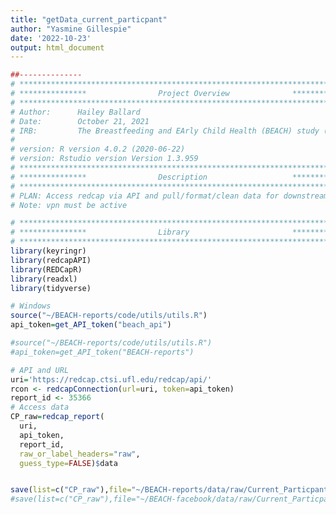 ```yaml
---
title: "getData_current_particpant"
author: "Yasmine Gillespie"
date: '2022-10-23'
output: html_document
---
```



```r
##--------------
# **************************************************************************** #
# ***************                Project Overview              *************** #
# **************************************************************************** #
# Author:      Hailey Ballard
# Date:        October 21, 2021
# IRB:         The Breastfeeding and EArly Child Health (BEACH) study (IRB201601034)
#
# version: R version 4.0.2 (2020-06-22)
# version: Rstudio version Version 1.3.959
# **************************************************************************** #
# ***************                Description                   *************** #
# **************************************************************************** #
# PLAN: Access redcap via API and pull/format/clean data for downstream analysis.
# Note: vpn must be active
```


```r
# **************************************************************************** #
# ***************                Library                       *************** #
# **************************************************************************** #
library(keyringr)
library(redcapAPI)
library(REDCapR)
library(readxl)
library(tidyverse)
```

```r
# Windows
source("~/BEACH-reports/code/utils/utils.R")
api_token=get_API_token("beach_api")

#source("~/BEACH-reports/code/utils/utils.R")
#api_token=get_API_token("BEACH-reports")
```

```r
# API and URL
uri='https://redcap.ctsi.ufl.edu/redcap/api/'
rcon <- redcapConnection(url=uri, token=api_token)
report_id <- 35366
# Access data
CP_raw=redcap_report(
  uri,
  api_token,
  report_id,
  raw_or_label_headers="raw",
  guess_type=FALSE)$data


save(list=c("CP_raw"),file="~/BEACH-reports/data/raw/Current_Particpant_raw.RData")
#save(list=c("CP_raw"),file="~/BEACH-facebook/data/raw/Current_Particpant_raw.RData")
```


